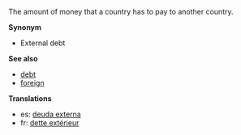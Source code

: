 The amount of money that a country has to pay to another country.

'''Synonym'''

* External debt

'''See also'''

* [[debt]]
* [[foreign]]

'''Translations'''

* es: [[deuda externa]]
* fr: [[dette extérieur]]